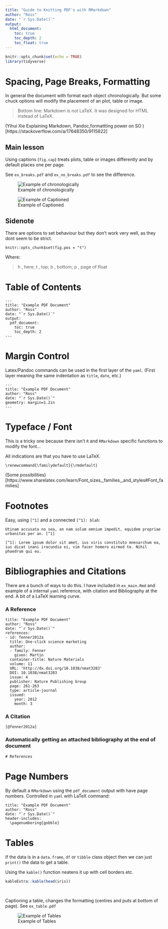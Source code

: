 ```yaml
---
title: "Guide to Knitting PDF's with RMarkdown"
author: "Ross"
date: "`r Sys.Date()`"
output:
  html_document:
    toc: true
    toc_depth: 2
    toc_float: true
---
```


```r
knitr::opts_chunk$set(echo = TRUE)
library(tidyverse)
```

# Spacing, Page Breaks, Formatting

In general the document with format each object chronologically. But some chuck options will modify the placement of an plot, table or image.

> Bottom line: Markdown is not LaTeX. It was designed for HTML instead of LaTeX.

(Yihui Xie Explaining Markdown, Pandoc,formattting power on SO )[https://stackoverflow.com/a/17648350/9115822]

## Main lesson
Using captions (`fig.cap`) treats plots, table or images differently and by default places one per page.

See `ex_breaks.pdf` and `ex_no_breaks.pdf` to see the difference.

![Example of chronologically](imgs/no breaks.png)

![Example of Captioned](imgs/breaks.png)


## Sidenote
There are options to set behaviour but they don't work very well, as they dont seem to be strict.

```
knitr::opts_chunk$set(fig.pos = "t")
```

Where:

> h , here; t , top; b , bottom; p , page of float


# Table of Contents

```
---
title: "Example PDF Document"
author: "Ross"
date: "`r Sys.Date()`"
output:
  pdf_document:
    toc: true
    toc_depth: 2
---
```

# Margin Control

Latex/Pandoc commands can be used in the first layer of the `yaml`. (First layer meaning the same indentation as `title`, `date`, etc.)

```
---
title: "Example PDF Document"
author: "Ross"
date: "`r Sys.Date()`"
geometry: margin=1.2in
---
```

# Typeface / Font

This is a tricky one because there isn't `R` and `RMarkdown` specific functions to modify the font...

All indications are that you have to use LaTeX.

```
\renewcommand{\familydefault}{\rmdefault}
```
(Some possibilities)[https://www.sharelatex.com/learn/Font_sizes,_families,_and_styles#Font_families]

# Footnotes

Easy, using `[^1]` and a connected `[^1]: blah`:

```
Utinam accusata no sea, an nam solum omnium impedit, equidem propriae urbanitas per an. [^1]

[^1]: Lorem ipsum dolor sit amet, ius viris constituto mnesarchum ea, ius dicat inani iracundia ei, vim facer homero eirmod te. Nihil phaedrum qui eu.

```

# Bibliographies and Citations

There are a bunch of ways to do this. I have included in `ex_main.Rmd` and example of a internal `yaml` reference, with citation and Bibliography at the end. A bit of a LaTeX learning curve.

### A Reference
```
title: "Example PDF Document"
author: "Ross"
date: "`r Sys.Date()`"
references:
- id: fenner2012a
  title: One-click science marketing
  author:
  - family: Fenner
    given: Martin
  container-title: Nature Materials
  volume: 11
  URL: 'http://dx.doi.org/10.1038/nmat3283'
  DOI: 10.1038/nmat3283
  issue: 4
  publisher: Nature Publishing Group
  page: 261-263
  type: article-journal
  issued:
    year: 2012
    month: 3
```

### A Citation

```
[@fenner2012a]
```

### Automatically getting an attached bibliography at the end of document

```
# References
```

# Page Numbers

By default a `RMarkdown` using the `pdf_document` output with have page numbers. Controlled in `yaml` with LaTeX command:

```
title: "Example PDF Document"
author: "Ross"
date: "`r Sys.Date()`"
header-includes:
  \pagenumbering{gobble}
```


# Tables

If the data is in a `data.frame`, `df` or `tibble` class object then we can just `print()` the data to get a table.

Using the `kable()` function neatens it up with cell borders etc.


```r
kableExtra::kable(head(iris))
```
  <br />

Captioning a table, changes the formatting (centres and puts at bottom of page). See `ex_table.pdf`

![Example of Tables](imgs/tables.png)
